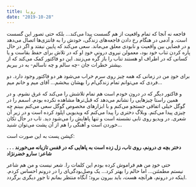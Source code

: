 ```yaml
---
title: رویا
date: "2019-10-28"
---
```


فاجعه نه آنجا که تمام واقعیت از هم گسست پیدا می‌کند... بلکه حتی تصور این گسست است. و آدمی در هنگام رخ دادن فاجعه‌های زندگی، خودش را به فانتزی‌ها اتصال می‌دهد و در فضایی بین واقعیت و نابودی معلق می‌‌ماند. سعی می‌کند که پایین نیفتد و اگر در حال پاره کردن تناب خود بود،‌ معمولن نیروی درونیِ خودِ‌ او که در تلاش برای حفظ بقاست و یا کسانی که در اطراف او هستند تناب را باز گره می‌زنند. این دو فاکتور کمک می‌کند که از بیشتر خطرات جان -چه سالم و چه ناسالم- به در ببریم. 

برای خودِ من در زمانی که همه چیز روی سرم خراب می‌شود هر دو فاکتور وجود دارد. دو فردی که می‌توانم تمام زندگی‌ام را بهشان ببخشم... آقای میم و خانم میم... 

و فاکتور دیگر که در درون خودم است هم تمام تلاشش را می‌کند که غرق نشوم. و در همین راستا چیز‌هایی را نشانم می‌دهد که قبل‌تر‌ها مشاهده نکرده بودم. اسمم را در گوگل خیلی اتفاقی جستجو می‌کنم و با ابزار‌های مخصوص گوگل سعی می‌کنم ببینم چه چیزی پیدا می‌کنم. وبلاگ دختری را پیدا می‌کنم که ویدیویی اپلود کرده است و در زیر آن شعری. در ویدیو روی تابی نشسته است و تنها پاهایش را می‌شود دید. تاب در حال تکان خوردن است و آهنگی را هم از آن پشت می‌توان شنید...

کپشن پست به این صورت است: 

**دختر بچه ی درونم، روی تاب، زل زده است به پاهایی که در قفس تازیانه می‌خورند . . . شاعر: سارو خضرنژاد**

حتی خودِ من هم فراموش کرده بودم این کلمات را. شعر نیست و من هم شاعر نیستم مطمئنن... اما حالم را بهتر کرد... یک وصل‌بودگی‌‌ای را در درونم احساس کردم. اینکه در درونم، هر‌آنچه هست، باید بیرون برود؛ آنگاه منتظر بمانم تا جورِ دیگری برگردد.